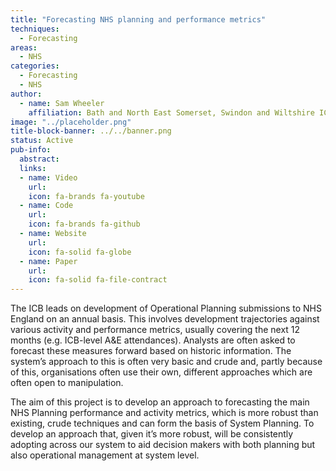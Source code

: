 ```yaml
---
title: "Forecasting NHS planning and performance metrics"
techniques:
  - Forecasting
areas:
  - NHS
categories:
  - Forecasting
  - NHS
author:
  - name: Sam Wheeler
    affiliation: Bath and North East Somerset, Swindon and Wiltshire ICB
image: "../placeholder.png"
title-block-banner: ../../banner.png
status: Active
pub-info:
  abstract:
  links:
  - name: Video
    url:
    icon: fa-brands fa-youtube
  - name: Code
    url:
    icon: fa-brands fa-github
  - name: Website
    url:
    icon: fa-solid fa-globe
  - name: Paper
    url:
    icon: fa-solid fa-file-contract
---
```


The ICB leads on development of Operational Planning submissions to NHS England on an annual basis. This involves development trajectories against various activity and performance metrics, usually covering the next 12 months (e.g. ICB-level A&E attendances).  Analysts are often asked to forecast these measures forward based on historic information. The system’s approach to this is often very basic and crude and, partly because of this, organisations often use their own, different approaches which are often open to manipulation.

The aim of this project is to develop an approach to forecasting the main NHS Planning performance and activity metrics, which is more robust than existing, crude techniques and can form the basis of System Planning. To develop an approach that, given it’s more robust, will be consistently adopting across our system to aid decision makers with both planning but also operational management at system level.
